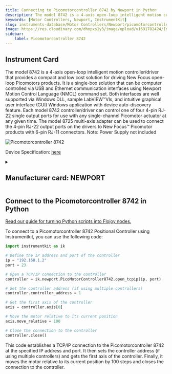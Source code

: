 ```yaml
---
title: Connecting to Picomotorcontroller 8742 by Newport in Python
description: The model 8742 is a 4-axis open-loop intelligent motion controller/driver that provides a compact and low cost solution for driving New Focus open-loop Picomotors products. It is a single-box solution that can be computer controlled via USB and Ethernet communication interfaces using Newport Motion Control Language (NMCL) command set. Both interfaces are well supported via Windows DLL, sample LabVIEW™VIs, and intuitive graphical user interface (GUI) Windows application with device auto-discovery feature. Each model 8742 controller/driver can control one of four 4-pin RJ-22 single output ports for use with any single-channel Picomotor actuator at any given time. The model 8725 multi-axis adapter can be used to connect the 4-pin RJ-22 output ports on the drivers to New Focus™ Picomotor products with 6-pin RJ-11 connectors. Note, Power Supply not included
keywords: [Motor Controllers, Newport, InstrumentKit] 
slug: instruments-database/Motor Controllers/Newport/picomotorcontroller-8742 
image: https://res.cloudinary.com/dhopxs1y3/image/upload/v1691782424/Instruments/Positional%20Controller/Picomotorcontroller-8742/Picomotorcontroller-8742.jpg
sidebar:
    label: Picomotorcontroller 8742 
---
```



## Instrument Card

The model 8742 is a 4-axis open-loop intelligent motion controller/driver that provides a compact and low cost solution for driving New Focus open-loop Picomotors products. It is a single-box solution that can be computer controlled via USB and Ethernet communication interfaces using Newport Motion Control Language (NMCL) command set. Both interfaces are well supported via Windows DLL, sample LabVIEW™VIs, and intuitive graphical user interface (GUI) Windows application with device auto-discovery feature. Each model 8742 controller/driver can control one of four 4-pin RJ-22 single output ports for use with any single-channel Picomotor actuator at any given time. The model 8725 multi-axis adapter can be used to connect the 4-pin RJ-22 output ports on the drivers to New Focus™ Picomotor products with 6-pin RJ-11 connectors. Note: Power Supply not included

![Picomotorcontroller 8742](https://res.cloudinary.com/dhopxs1y3/image/upload/v1691782424/Instruments/Positional%20Controller/Picomotorcontroller-8742/Picomotorcontroller-8742.jpg)

Device Specification: [here](https://www.newport.com/medias/sys_master/images/images/h8e/hfa/8797030088734/8742-Datasheet.pdf)

<details style={{ marginTop: "15px"}}>
<summary><h2 style={{display:'inline'}}>Manufacturer card: NEWPORT</h2></summary>

![NEWPORT](https://res.cloudinary.com/dhopxs1y3/image/upload/v1692806178/Instruments/Vendor%20Logos/Newport.png)

Newport provides a wide range of photonics technology and products designed to enhance the capabilities and productivity of our customers' applications.

- Headquarters: Irvine, California, United States
- Yearly Revenue (millions, USD): 3500
- Vendor Website: [here](https://www.newport.com/)

</details>


<FeaturedInstrumentVideo category="MOTOR_CONTROLLERS" />

## Connect to the Picomotorcontroller 8742 in Python

[Read our guide for turning Python scripts into Flojoy nodes.](https://docs.flojoy.ai/contribution/blocks/custom-flojoy-block/)



<Tabs>
<TabItem value="Flojoy" label="Flojoy" className="flojoy-instrument-tabs">

<SectionsCard category="MOTOR_CONTROLLERS" manufacturer="Newport"></SectionsCard>

</TabItem>
<TabItem value="InstrumentKit" label="InstrumentKit">

To connect to a Picomotorcontroller 8742 Positional Controller using Instrumentkit, you can use the following code:

```python
import instrumentkit as ik

# Define the IP address and port of the controller
ip = "192.168.1.2"
port = 23

# Open a TCP/IP connection to the controller
controller = ik.newport.PicoMotorController8742.open_tcpip(ip, port)

# Set the controller address (if using multiple controllers)
controller.controller_address = 1

# Get the first axis of the controller
axis = controller.axis[0]

# Move the motor relative to its current position
axis.move_relative = 100

# Close the connection to the controller
controller.close()
```

This code establishes a TCP/IP connection to the Picomotorcontroller 8742 at the specified IP address and port. It then sets the controller address (if using multiple controllers) and gets the first axis of the controller. Finally, it moves the motor relative to its current position by 100 steps and closes the connection to the controller.

</TabItem>
</Tabs>